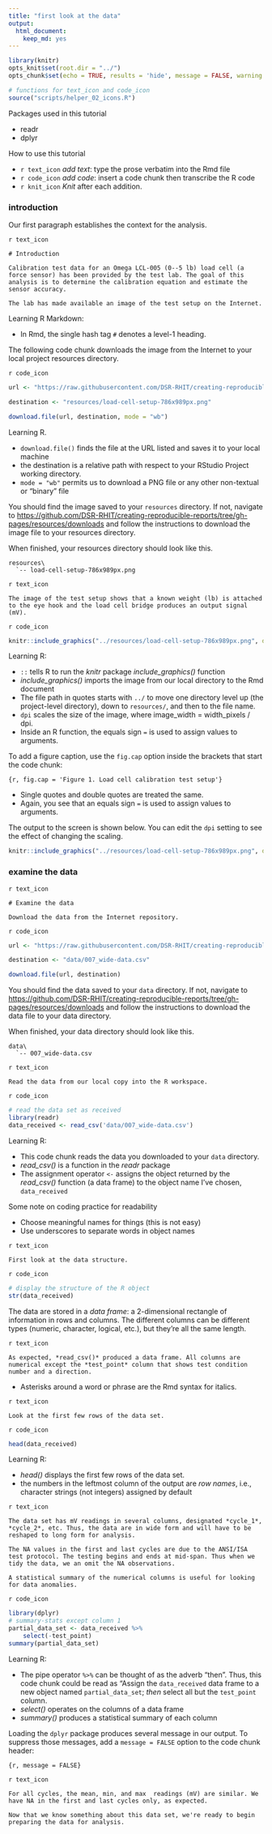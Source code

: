 ```yaml
---
title: "first look at the data"
output:
  html_document:
    keep_md: yes
---
```


```r
library(knitr)
opts_knit$set(root.dir = "../")
opts_chunk$set(echo = TRUE, results = 'hide', message = FALSE, warning = FALSE)
```

```r
# functions for text_icon and code_icon
source("scripts/helper_02_icons.R")
```

Packages used in this tutorial 

- readr 
- dplyr 

How to use this tutorial 

- `r text_icon` *add text*: type the prose verbatim into the Rmd file 
- `r code_icon` *add code*: insert a code chunk then transcribe the R code 
- `r knit_icon` *Knit* after each addition. 

### introduction  

Our first paragraph establishes the context for the analysis.

`r text_icon` 

    # Introduction

    Calibration test data for an Omega LCL-005 (0--5 lb) load cell (a force sensor) has been provided by the test lab. The goal of this analysis is to determine the calibration equation and estimate the sensor accuracy. 
    
    The lab has made available an image of the test setup on the Internet. 

Learning R Markdown:

- In Rmd, the single hash tag `#` denotes a level-1 heading. 

The following code chunk downloads the image from the Internet to your local project resources directory. 

`r code_icon` 

```r
url <- "https://raw.githubusercontent.com/DSR-RHIT/creating-reproducible-reports/gh-pages/resources/load-cell-setup-786x989px.png"

destination <- "resources/load-cell-setup-786x989px.png"

download.file(url, destination, mode = "wb")
```

Learning R.

- `download.file()` finds the file at the URL listed and saves it to your local machine 
- the destination is a relative path with respect to your RStudio Project working directory. 
- `mode = "wb"` permits us to download a PNG file or any other non-textual or "binary" file 

You should find the image saved to your `resources` directory. If not, navigate to [https://github.com/DSR-RHIT/creating-reproducible-reports/tree/gh-pages/resources/downloads](https://github.com/DSR-RHIT/creating-reproducible-reports/tree/gh-pages/resources/downloads) and follow the instructions to download the image file to your resources directory. 

When finished, your resources directory should look like this. 

```
resources\
  `-- load-cell-setup-786x989px.png
```

`r text_icon`

    The image of the test setup shows that a known weight (lb) is attached to the eye hook and the load cell bridge produces an output signal (mV).

`r code_icon`

```r
knitr::include_graphics("../resources/load-cell-setup-786x989px.png", dpi = 250)
```

Learning R:

- `::` tells R to run the *knitr* package  *include_graphics()* function  
- *include_graphics()* imports the image from our local directory to the Rmd document 
- The file path in quotes starts with `../` to move one directory level up (the project-level directory), down to `resources/`, and then to the file name.
- `dpi` scales the size of the image, where image\_width = width\_pixels / dpi. 
- Inside an R function, the equals sign `=`  is used to assign values to arguments. 

To add a figure caption, use the `fig.cap` option inside the brackets that start the code chunk:

    {r, fig.cap = 'Figure 1. Load cell calibration test setup'}

- Single quotes and double quotes are treated the same. 
- Again, you see that an equals sign `=`  is used to assign values to arguments. 

The output to the screen is shown below. You can edit the `dpi` setting to see the effect of changing the scaling. 

```r
knitr::include_graphics("../resources/load-cell-setup-786x989px.png", dpi = 200)
```

### examine the data 

`r text_icon` 

    # Examine the data 
    
    Download the data from the Internet repository. 

`r code_icon` 

```r
url <- "https://raw.githubusercontent.com/DSR-RHIT/creating-reproducible-reports/gh-pages/data/007_wide-data.csv"

destination <- "data/007_wide-data.csv"

download.file(url, destination)
```

You should find the data saved to your `data` directory. If not, navigate to [https://github.com/DSR-RHIT/creating-reproducible-reports/tree/gh-pages/resources/downloads](https://github.com/DSR-RHIT/creating-reproducible-reports/tree/gh-pages/resources/downloads) and follow the instructions to download the data file to your data directory. 

When finished, your  data directory should look like this. 

```
data\
  `-- 007_wide-data.csv
```

`r text_icon` 

    Read the data from our local copy into the R workspace. 

`r code_icon` 
 
```r
# read the data set as received
library(readr)
data_received <- read_csv('data/007_wide-data.csv')
```

Learning R:

- This code chunk reads the data you downloaded to your `data` directory. 
- *read_csv()* is a function in the *readr* package
- The assignment operator `<-` assigns the object returned by the *read_csv()* function (a data frame) to the object name I've chosen, `data_received`

Some note on coding practice for readability

- Choose meaningful names for things (this is not easy)
- Use underscores to separate words in object names

`r text_icon`  

    First look at the data structure.

`r code_icon` 

```r
# display the structure of the R object
str(data_received)
```

The data are stored in a *data frame*: a 2-dimensional rectangle of information in rows and columns. The different columns can be different types (numeric, character, logical, etc.), but they're all the same length. 

`r text_icon` 

    As expected, *read_csv()* produced a data frame. All columns are numerical except the *test_point* column that shows test condition number and a direction.

- Asterisks around a word or phrase are the Rmd syntax for italics.

`r text_icon`  

    Look at the first few rows of the data set. 

`r code_icon` 

```r
head(data_received)
```

Learning R:
 
- *head()* displays the first few rows of the data set. 
- the numbers in the leftmost column of the output are *row names*, i.e.,  character strings (not integers) assigned by default

`r text_icon` 

    The data set has mV readings in several columns, designated *cycle_1*, *cycle_2*, etc. Thus, the data are in wide form and will have to be reshaped to long form for analysis. 

    The NA values in the first and last cycles are due to the ANSI/ISA test protocol. The testing begins and ends at mid-span. Thus when we tidy the data, we an omit the NA observations. 

    A statistical summary of the numerical columns is useful for looking for data anomalies.

`r code_icon`  

```r
library(dplyr)
# summary-stats except column 1
partial_data_set <- data_received %>%
	select(-test_point)
summary(partial_data_set)
```

Learning R:

- The pipe operator `%>%` can be thought of as the adverb "then". Thus, this code chunk could be read as "Assign the `data_received` data frame to a new object named `partial_data_set`; *then* select all but the `test_point` column.  
- *select()* operates on the columns of a data frame 
- *summary()* produces a statistical summary of each column

Loading the `dplyr` package produces several message in our output. To suppress those messages, add a `message = FALSE` option to the code chunk header:

    {r, message = FALSE} 

`r text_icon`

    For all cycles, the mean, min, and max  readings (mV) are similar. We have NA in the first and last cycles only, as expected.  

    Now that we know something about this data set, we're ready to begin preparing the data for analysis. 


